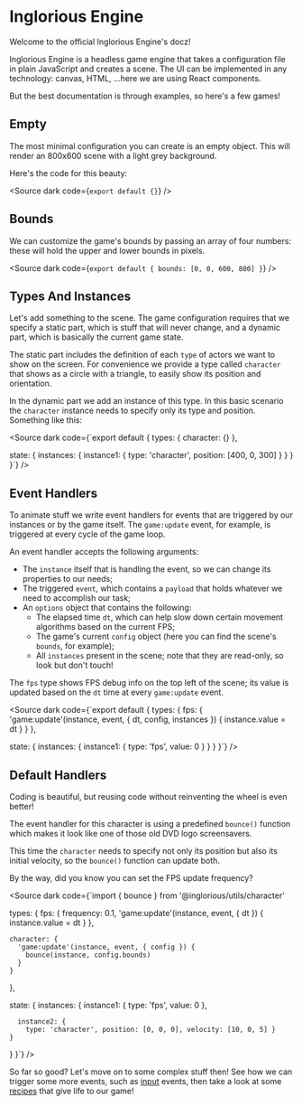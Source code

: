 
<Meta of={Engine} />

# Inglorious Engine

Welcome to the official Inglorious Engine's docz!

Inglorious Engine is a headless game engine that takes a configuration file in plain JavaScript and creates a scene. The UI can be implemented in any technology: canvas, HTML, ...here we are using React components.

But the best documentation is through examples, so here's a few games!

## Empty

The most minimal configuration you can create is an empty object. This will render an 800x600 scene with a light grey background.

Here's the code for this beauty:

<Source dark code={`export default {}`} />

<Canvas of={Engine.Empty} />

## Bounds

We can customize the game's bounds by passing an array of four numbers: these will hold the upper and lower bounds in pixels.

<Source dark code={`export default {
  bounds: [0, 0, 600, 800]
}`} />

<Canvas of={Engine.Bounds} />

## Types And Instances

Let's add something to the scene. The game configuration requires that we specify a static part, which is stuff that will never change, and a dynamic part, which is basically the current game state.

The static part includes the definition of each `type` of actors we want to show on the screen. For convenience we provide a type called `character` that shows as a circle with a triangle, to easily show its position and orientation.

In the dynamic part we add an instance of this type. In this basic scenario the `character` instance needs to specify only its type and position. Something like this:

<Source dark code={`export default {
  types: {
    character: {}
  },

  state: {
    instances: {
      instance1: { type: 'character', position: [400, 0, 300] }
    }
  }
}`} />

<Canvas of={Engine.Instances} />

## Event Handlers

To animate stuff we write event handlers for events that are triggered by our instances or by the game itself. The `game:update` event, for example, is triggered at every cycle of the game loop.

An event handler accepts the following arguments:

- The `instance` itself that is handling the event, so we can change its properties to our needs;
- The triggered `event`, which contains a `payload` that holds whatever we need to accomplish our task;
- An `options` object that contains the following:
  - The elapsed time `dt`, which can help slow down certain movement algorithms based on the current FPS;
  - The game's current `config` object (here you can find the scene's `bounds`, for example);
  - All `instances` present in the scene; note that they are read-only, so look but don't touch!

The `fps` type shows FPS debug info on the top left of the scene; its value is updated based on the `dt` time at every `game:update` event.

<Source dark code={`export default {
  types: {
    fps: {
      'game:update'(instance, event, { dt, config, instances }) {
        instance.value = dt
      }
    }
  },

  state: {
    instances: {
      instance1: { type: 'fps', value: 0 }
    }
  }
}`} />

<Canvas of={Engine.EventHandlers} />

## Default Handlers

Coding is beautiful, but reusing code without reinventing the wheel is even better!

The event handler for this character is using a predefined `bounce()` function which makes it look like one of those old DVD logo screensavers.

This time the `character` needs to specify not only its position but also its initial velocity, so the `bounce()` function can update both. 

By the way, did you know you can set the FPS update frequency?

<Source dark code={`import { bounce } from '@inglorious/utils/character'

  types: {
    fps: {
      frequency: 0.1,
      'game:update'(instance, event, { dt }) {
        instance.value = dt
      }
    },

    character: {
      'game:update'(instance, event, { config }) {
        bounce(instance, config.bounds)
      }
    }
  },

  state: {
    instances: {
      instance1: { type: 'fps', value: 0 },

      instance2: {
        type: 'character', position: [0, 0, 0], velocity: [10, 0, 5] }
    }
  }
}`} />

<Canvas of={Engine.Bounce} />

So far so good? Let's move on to some complex stuff then! See how we can trigger some more events, such as [input](/?path=/docs/games-input--docs) events, then take a look at some [recipes](/?path=/docs/games-recipes--docs) that give life to our game!